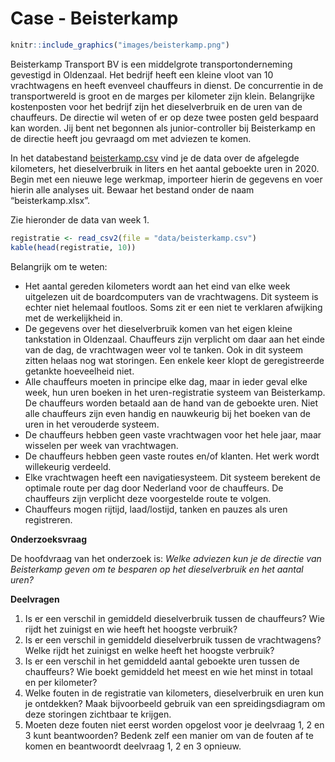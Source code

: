 # Case - Beisterkamp {#case-beisterkamp}

```r
knitr::include_graphics("images/beisterkamp.png")
```

Beisterkamp Transport BV is een middelgrote transportonderneming gevestigd in Oldenzaal. Het bedrijf heeft een kleine vloot van 10 vrachtwagens en heeft evenveel chauffeurs in dienst. De concurrentie in de transportwereld is groot en de marges per kilometer zijn klein. Belangrijke kostenposten voor het bedrijf zijn het dieselverbruik en de uren van de chauffeurs. De directie wil weten of er op deze twee posten geld bespaard kan worden. Jij bent net begonnen als junior-controller bij Beisterkamp en de directie heeft jou gevraagd om met adviezen te komen.

:::{.data}
In het databestand [beisterkamp.csv](data/beisterkamp.csv) vind je de data over de afgelegde kilometers, het dieselverbruik in liters en het aantal geboekte uren in 2020. Begin met een nieuwe lege werkmap, importeer hierin de gegevens en voer hierin alle analyses uit. Bewaar het bestand onder de naam "beisterkamp.xlsx".
:::

Zie hieronder de data van week 1.

```r
registratie <- read_csv2(file = "data/beisterkamp.csv")
kable(head(registratie, 10))
```

Belangrijk om te weten:

+ Het aantal gereden kilometers wordt aan het eind van elke week uitgelezen uit de boardcomputers van de vrachtwagens. Dit systeem is echter niet helemaal foutloos. Soms zit er een niet te verklaren afwijking met de werkelijkheid in.
+ De gegevens over het dieselverbruik komen van het eigen kleine tankstation in Oldenzaal. Chauffeurs zijn verplicht om daar aan het einde van de dag, de vrachtwagen weer vol te tanken. Ook in dit systeem zitten helaas nog wat storingen. Een enkele keer klopt de geregistreerde getankte hoeveelheid niet.
+ Alle chauffeurs moeten in principe elke dag, maar in ieder geval elke week, hun uren boeken in het uren-registratie systeem van Beisterkamp. De chauffeurs worden betaald aan de hand van de geboekte uren. Niet alle chauffeurs zijn even handig en nauwkeurig bij het boeken van de uren in het verouderde systeem.
+ De chauffeurs hebben geen vaste vrachtwagen voor het hele jaar, maar wisselen per week van vrachtwagen.
+ De chauffeurs hebben geen vaste routes en/of klanten. Het werk wordt willekeurig verdeeld.
+ Elke vrachtwagen heeft een navigatiesysteem. Dit systeem berekent de optimale route per dag door Nederland voor de chauffeurs. De chauffeurs zijn verplicht deze voorgestelde route te volgen.
+ Chauffeurs mogen rijtijd, laad/lostijd, tanken en pauzes als uren registreren.

**Onderzoeksvraag**

De hoofdvraag van het onderzoek is: *Welke adviezen kun je de directie van Beisterkamp geven om te besparen op het dieselverbruik en het aantal uren?*

**Deelvragen**

1.	Is er een verschil in gemiddeld dieselverbruik tussen de chauffeurs? Wie rijdt het zuinigst en wie heeft het hoogste verbruik?
2.	Is er een verschil in gemiddeld dieselverbruik tussen de vrachtwagens? Welke rijdt het zuinigst en welke heeft het hoogste verbruik?
3.	Is er een verschil in het gemiddeld aantal geboekte uren tussen de chauffeurs? Wie boekt gemiddeld het meest en wie het minst in totaal en per kilometer?
4.	Welke fouten in de registratie van kilometers, dieselverbruik en uren kun je ontdekken? Maak bijvoorbeeld gebruik van een spreidingsdiagram om deze storingen zichtbaar te krijgen.
5.	Moeten deze fouten niet eerst worden opgelost voor je deelvraag 1, 2 en 3 kunt beantwoorden? Bedenk zelf een manier om van de fouten af te komen en beantwoordt deelvraag 1, 2 en 3 opnieuw.

